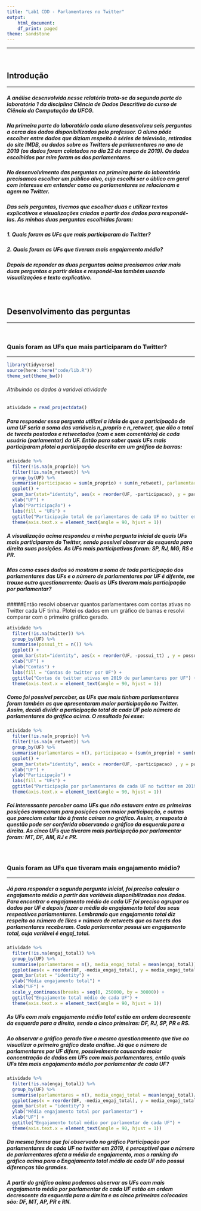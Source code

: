 ```yaml
---
title: "Lab1 CDD - Parlamentares no Twitter"
output:
    html_document:
    df_print: paged
theme: sandstone
---
```

***

<br>

## Introdução

***

#####  A análise desenvolvida nesse relatório trata-se da segunda parte do laboratório 1 da disciplina Ciência de Dados Descritiva do curso de Ciência da Computação da UFCG.

##### Na primeira parte do laboratório cada aluno desenvolveu seis perguntas a cerca dos dados disponibilizados pelo professor. O aluno pôde escolher entre dados que diziam respeito à séries de televisão, retirados do site IMDB, ou dados sobre os *Twitters* de parlamentares no ano de 2019 (os dados foram coletados no dia 22 de março de 2019). Os dados escolhidos por mim foram os dos parlamentares.

##### No desenvolvimento das perguntas na primeira parte do laboratório precisamos escolher um público alvo, cujo escolhi ser o úblico em geral com interesse em entender como os parlamentares se relacionam e agem no *Twitter*.

##### Das seis perguntas, tivemos que escolher duas e utilizar textos explicativos e visualizações criadas a partir dos dados para respondê-las. As minhas duas perguntas escolhidas foram:
##### 1. Quais foram as UFs que mais participaram do Twitter?
##### 2. Quais foram as UFs que tiveram mais engajamento médio?   

##### Depois de reponder as duas perguntas acima precisamos criar mais duas perguntas a partir delas e respondê-las também usando visualizações e texto explicativo.

<br>

## Desenvolvimento das perguntas

***

<br>

### Quais foram as UFs que mais participaram do Twitter?

***

```r
library(tidyverse)
source(here::here("code/lib.R"))
theme_set(theme_bw())
```

###### Atribuindo os dados à variável *atividade*
```r
atividade = read_projectdata()
```

##### Para responder essa pergunta utilizei a ideia de que a participação de uma UF seria a soma das variáveis *n_proprio* e *n_retweet*, que dão o total de tweets postados e retweetados (com e sem comentário) de cada usuário (parlamentar) da UF. Então para saber quais UFs mais participaram plotei a participação descrita em um gráfico de barras:

```r
atividade %>% 
  filter(!is.na(n_proprio)) %>% 
  filter(!is.na(n_retweet)) %>% 
  group_by(UF) %>% 
  summarise(participacao = sum(n_proprio) + sum(n_retweet), parlamentares = n()) %>% 
  ggplot() +
  geom_bar(stat="identity", aes(x = reorder(UF, -participacao), y = participacao)) +
  xlab("UF") +
  ylab("Participação") +
  labs(fill = "UFs") +
  ggtitle("Participação total de parlamentares de cada UF no twitter em 2019") +
  theme(axis.text.x = element_text(angle = 90, hjust = 1))
```

##### A visualização acima respondeu a minha pergunta inicial de quais UFs mais participaram do Twitter, sendo possível observar da esquerda para direita suas posições. As UFs mais participativas foram: SP, RJ, MG, RS e PR.

##### Mas como esses dados só mostram a soma de toda participação dos parlamentares das UFs e o número de parlamentares por UF é difente, me trouxe outro questionamento: **Quais as UFs tiveram mais participação por parlamentar?**

#####Então resolvi observar quantos parlamentares com contas ativas no Twitter cada UF tinha. Plotei os dados em um gráfico de barras e resolvi comparar com o primeiro gráfico gerado.

```r
atividade %>% 
  filter(!is.na(twitter)) %>% 
  group_by(UF) %>% 
  summarise(possui_tt = n()) %>% 
  ggplot() +
  geom_bar(stat="identity", aes(x = reorder(UF, -possui_tt) , y = possui_tt)) +
  xlab("UF") +
  ylab("Contas") +
  labs(fill = "Contas de twitter por UF") +
  ggtitle("Contas de twitter ativas em 2019 de parlamentares por UF") +
  theme(axis.text.x = element_text(angle = 90, hjust = 1))
```

##### Como foi possível perceber, as UFs que mais tinham parlamentares foram também as que apresentaram maior participação no Twitter. Assim, decidi dividir a participação total de cada UF pelo número de parlamentares do gráfico acima. O resultado foi esse:

```r
atividade %>% 
  filter(!is.na(n_proprio)) %>% 
  filter(!is.na(n_retweet)) %>% 
  group_by(UF) %>% 
  summarise(parlamentares = n(), participacao = (sum(n_proprio) + sum(n_retweet))/parlamentares) %>% 
  ggplot() +
  geom_bar(stat="identity", aes(x = reorder(UF, -participacao) , y = participacao)) +
  xlab("UF") +
  ylab("Participação") +
  labs(fill = "UFs") +
  ggtitle("Participação por parlamentares de cada UF no twitter em 2019") +
  theme(axis.text.x = element_text(angle = 90, hjust = 1))
```

##### Foi interessante perceber como UFs que não estavam entre as primeiras posições avançaram para posições com maior participação, e outras que pareciam estar tão à frente caíram no gráfico. Assim, a resposta à questão pode ser conferida observando o gráfico da esquerda para a direita. As cinco UFs que tiveram mais participação por parlamentar foram: MT, DF, AM, RJ e PR. 


<br>

### Quais foram as UFs que tiveram mais engajamento médio?

***

##### Já para responder a segunda pergunta inicial, foi preciso calcular o engajamento médio a partir das variáveis disponibilizadas nos dados. Para encontrar o engajamento médio de cada UF foi preciso agrupar os dados por UF e depois fazer a média do engajamento total dos seus respectivos parlamentares. Lembrando que engajamento total diz respeito ao número de likes + número de retweets que os tweets dos parlamentares receberam. Cada parlamentar possui um engajamento total, cuja variável é *engaj_total*.

```r
atividade %>%
  filter(!is.na(engaj_total)) %>% 
  group_by(UF) %>% 
  summarise(parlamentares = n(), media_engaj_total = mean(engaj_total)) %>% 
  ggplot(aes(x = reorder(UF, -media_engaj_total), y = media_engaj_total)) +
  geom_bar(stat = "identity") +
  ylab("Média engajamento total") +
  xlab("UF") +
  scale_y_continuous(breaks = seq(0, 250000, by = 30000)) +
  ggtitle("Engajamento total médio de cada UF") +
  theme(axis.text.x = element_text(angle = 90, hjust = 1))
```

##### As UFs com mais engajamento médio total estão em ordem decrescente da esquerda para a direita, sendo a cinco primeiras: DF, RJ, SP, PR e RS.

##### Ao observar o gráfico gerado tive o mesmo questionamento que tive ao visualizar o primeiro gráfico desta análise. Já que o número de parlamentares por UF difere, possivelmente causando maior concentração de dados em UFs com mais parlamentares, então **quais UFs têm mais engajamento médio por parlamentar de cada UF?**

```r
atividade %>%
  filter(!is.na(engaj_total)) %>% 
  group_by(UF) %>% 
  summarise(parlamentares = n(), media_engaj_total = mean(engaj_total)/parlamentares) %>% 
  ggplot(aes(x = reorder(UF, -media_engaj_total), y = media_engaj_total)) +
  geom_bar(stat = "identity") +
  ylab("Média engajamento total por parlamentar") +
  xlab("UF") +
  ggtitle("Engajamento total médio por parlamentar de cada UF") +
  theme(axis.text.x = element_text(angle = 90, hjust = 1))
```

##### Da mesma forma que foi observado no gráfico *Participação por parlamentares de cada UF no twitter em 2019*, é perceptível que o número de parlamentares afeta a média de engajamento, mas o ranking do gráfico acima para o *Engajamento total médio de cada UF* não possui diferenças tão grandes.

##### A partir do gráfico acima podemos observar as UFs com mais engajamento médio por parlamentar de cada UF estão em ordem decrescente da esquerda para a direita e as cinco primeiras colocadas são: DF, MT, AP, PR e RN.
